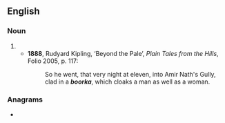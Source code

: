 ==English==

===Noun===
{{en-noun}}

# {{obsolete spelling of|en|burka}}
#* '''1888''', Rudyard Kipling, ‘Beyond the Pale’, ''Plain Tales from the Hills'', Folio 2005, p. 117:
#*: So he went, that very night at eleven, into Amir Nath's Gully, clad in a '''''boorka''''', which cloaks a man as well as a woman.

===Anagrams===
* {{anagrams|en|a=abkoor|Baroko|abrook}}
